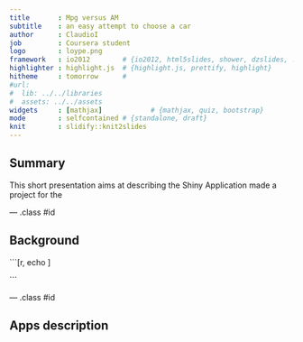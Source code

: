 ```yaml
---
title       : Mpg versus AM
subtitle    : an easy attempt to choose a car
author      : ClaudioI
job         : Coursera student
logo        : loype.png
framework   : io2012        # {io2012, html5slides, shower, dzslides, ...}
highlighter : highlight.js  # {highlight.js, prettify, highlight}
hitheme     : tomorrow      # 
#url:
#  lib: ../../libraries
#  assets: ../../assets
widgets     : [mathjax]            # {mathjax, quiz, bootstrap}
mode        : selfcontained # {standalone, draft}
knit        : slidify::knit2slides
---
```


## Summary

This short presentation aims at describing the Shiny Application made a project for 
the 




--- .class #id 

## Background



```[r, echo ] 


```

--- .class #id 

## Apps description



